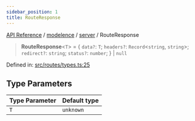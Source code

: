 ```yaml
---
sidebar_position: 1
title: RouteResponse
---
```


[API Reference](/api-reference/modelence/server/type-aliases/../../../index) / [modelence](/api-reference/modelence/server/type-aliases/../../index) / [server](/api-reference/modelence/server/type-aliases/../index) / RouteResponse

> **RouteResponse**\<`T`\> = \{ `data?`: `T`; `headers?`: `Record`\<`string`, `string`\>; `redirect?`: `string`; `status?`: `number`; \} \| `null`

Defined in: [src/routes/types.ts:25](https://github.com/modelence/modelence/blob/656d4e4c01b88903ac6c14e3993c6fa92ee12257/packages/modelence/src/routes/types.ts#L25)

## Type Parameters

| Type Parameter | Default type |
| ------ | ------ |
| `T` | `unknown` |
